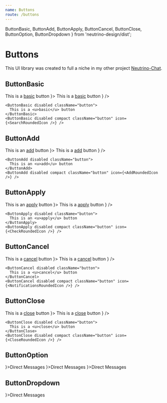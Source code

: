 ```yaml
---
name: Buttons
route: /buttons
---
```


  ButtonBasic,
  ButtonAdd,
  ButtonApply,
  ButtonCancel,
  ButtonClose,
  ButtonOption,
  ButtonDropdown
} from 'neutrino-design/dist';

# Buttons

This UI library was created to full a niche in my other project [Neutrino-Chat](https://github.com/maeek/).

## ButtonBasic

<Playground>
  <div className="display-container">
    <ButtonBasic className="button">
      This is a <u>basic</u> button
    </ButtonBasic>
    <ButtonBasic className="button" icon={<SearchRoundedIcon />}>
      This is a <u>basic</u> button
    </ButtonBasic>
    <ButtonBasic compact className="button" icon={<SearchRoundedIcon />} />

    <ButtonBasic disabled className="button">
      This is a <u>basic</u> button
    </ButtonBasic>
    <ButtonBasic disabled compact className="button" icon={<SearchRoundedIcon />} />


  </div>
</Playground>

## ButtonAdd

<Playground>
  <div className="display-container">
    <ButtonAdd className="button">
      This is an <u>add</u> button
    </ButtonAdd>
    <ButtonAdd className="button" icon={<AddRoundedIcon />}>
      This is a <u>add</u> button
    </ButtonAdd>
    <ButtonAdd compact className="button" icon={<AddRoundedIcon />} />

    <ButtonAdd disabled className="button">
      This is an <u>add</u> button
    </ButtonAdd>
    <ButtonAdd disabled compact className="button" icon={<AddRoundedIcon />} />
  </div>
</Playground>

## ButtonApply

<Playground>
  <div className="display-container">
    <ButtonApply className="button">
      This is an <u>apply</u> button
    </ButtonApply>
    <ButtonApply className="button" icon={<CheckRoundedIcon />}>
      This is a <u>apply</u> button
    </ButtonApply>
    <ButtonApply compact className="button" icon={<CheckRoundedIcon />} />

    <ButtonApply disabled className="button">
      This is an <u>apply</u> button
    </ButtonApply>
    <ButtonApply disabled compact className="button" icon={<CheckRoundedIcon />} />
  </div>
</Playground>

## ButtonCancel

<Playground>
  <div className="display-container">
    <ButtonCancel className="button">
      This is a <u>cancel</u> button
    </ButtonCancel>
    <ButtonCancel className="button" icon={<NotificationsRoundedIcon />}>
      This is a <u>cancel</u> button
    </ButtonCancel>
    <ButtonCancel compact className="button" icon={<NotificationsRoundedIcon />} />

    <ButtonCancel disabled className="button">
      This is a <u>cancel</u> button
    </ButtonCancel>
    <ButtonCancel disabled compact className="button" icon={<NotificationsRoundedIcon />} />
  </div>
</Playground>

## ButtonClose

<Playground>
  <div className="display-container">
    <ButtonClose className="button">
      This is a <u>close</u> button
    </ButtonClose>
    <ButtonClose className="button" icon={<CloseRoundedIcon />}>
      This is a <u>close</u> button
    </ButtonClose>
    <ButtonClose compact className="button" icon={<CloseRoundedIcon />} />

    <ButtonClose disabled className="button">
      This is a <u>close</u> button
    </ButtonClose>
    <ButtonClose disabled compact className="button" icon={<CloseRoundedIcon />} />
  </div>
</Playground>

## ButtonOption

<Playground>
  <div className="display-container column">
    <ButtonOption active icon={<CheckRoundedIcon />}>Direct Messages</ButtonOption>
    <ButtonOption icon={<CheckRoundedIcon />}>Direct Messages</ButtonOption>
    <ButtonOption icon={<CheckRoundedIcon />}>Direct Messages</ButtonOption>
  </div>
</Playground>

## ButtonDropdown

<Playground>
  <div className="display-container column">
    <ButtonDropdown active icon={<NotificationsRoundedIcon />}>Direct Messages</ButtonDropdown>
  </div>
</Playground>